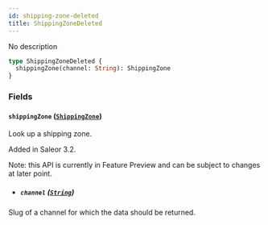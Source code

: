 ```yaml
---
id: shipping-zone-deleted
title: ShippingZoneDeleted
---
```


No description

```graphql
type ShippingZoneDeleted {
  shippingZone(channel: String): ShippingZone
}
```

### Fields

#### `shippingZone` ([`ShippingZone`](../../../developer/api-reference/objects/shipping-zone))

Look up a shipping zone.

Added in Saleor 3.2.

Note: this API is currently in Feature Preview and can be subject to changes at later point.

- ##### `channel` ([`String`](../../../developer/api-reference/scalars/string))

Slug of a channel for which the data should be returned.
